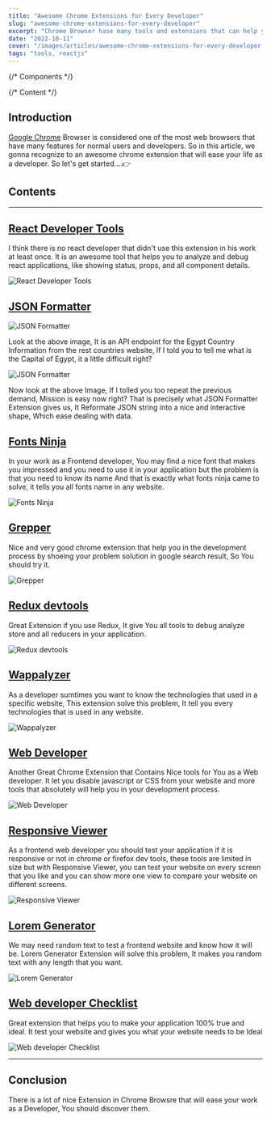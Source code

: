 ```yaml
---
title: "Awesome Chrome Extensions for Every Developer"
slug: "awesome-chrome-extensions-for-every-developer"
excerpt: "Chrome Browser hase many tools and extensions that can help you as a developer, so in this article we will know awesome chrome extensions that will help you and ease your work.."
date: "2022-10-11"
cover: "/images/articles/awesome-chrome-extensions-for-every-developer.jpg"
tags: "tools, reactjs"
---
```


{/* Components */}


{/* Content */}

## Introduction

<A href="https://en.wikipedia.org/wiki/Google_Chrome">Google Chrome</A>
Browser is considered one of the most web browsers that have many features for normal
users and developers. So in this article, we gonna recognize to an awesome chrome
extension that will ease your life as a developer. So let's get started....👉

## Contents

<TopicLink href="#introduction" topic="Introduction" />
<TopicLink href="#react-developer-tools" topic="React Developer Tools" />
<TopicLink href="#json-formatter" topic="JSON Formatter" />
<TopicLink href="#fonts-ninja" topic="Fonts Ninja" />
<TopicLink href="#grepper" topic="Grepper" />
<TopicLink href="#redux-devtools" topic="Redux devtools" />
<TopicLink href="#wappalyzer" topic="Wappalyzer" />
<TopicLink href="#web-developer" topic="Web Developer" />
<TopicLink href="#responsive-viewer" topic="Responsive Viewer" />
<TopicLink href="#lorem-generator" topic="Lorem Generator" />
<TopicLink href="#web-developer-checklist" topic="Web developer Checklist" />
<TopicLink href="#conclusion" topic="Conclusion" />

---

## <A href="https://chrome.google.com/webstore/detail/react-developer-tools/fmkadmapgofadopljbjfkapdkoienihi?hl=en" >React Developer Tools</A>

I think there is no react developer that didn't use this extension in his work at least once.
It is an awesome tool that helps you to analyze and debug react applications, like showing status, props, and all component details.

<Image src={reactDevToolsImage} alt="React Developer Tools" />

## <A href="https://chrome.google.com/webstore/detail/json-formatter/bcjindcccaagfpapjjmafapmmgkkhgoa/related?hl=en" >JSON Formatter</A>

<Image src={firstJsonFormatterImage} alt="JSON Formatter" />

Look at the above image, It is an API endpoint for the Egypt Country Information from the rest countries website, If I told you to tell me what is the Capital of Egypt, it a little difficult right?

<Image src={secondJsonFormatterTwoImage} alt="JSON Formatter" />

Now look at the above Image, If I tolled you too repeat the previous demand, Mission
is easy now right? That is precisely what JSON Formatter Extension gives us, It Reformate
JSON string into a nice and interactive shape, Which ease dealing with data.

## <A href="https://chrome.google.com/webstore/detail/fonts-ninja/eljapbgkmlngdpckoiiibecpemleclhh" >Fonts Ninja</A>

In your work as a Frontend developer, You may find a nice font that makes you impressed and you need to use it in your application but the problem is that you need to know its name And that is exactly what fonts ninja came to solve, it tells you all fonts name in any website.

<Image src={fontsNinjaImage} alt="Fonts Ninja" />

## <A href="https://chrome.google.com/webstore/detail/grepper/amaaokahonnfjjemodnpmeenfpnnbkco" >Grepper</A>

Nice and very good chrome extension that help you in the development process by shoeing your problem solution in google search result, So You should try it.

<Image src={grepperImage} alt="Grepper" />

## <A href="https://chrome.google.com/webstore/detail/grepper/amaaokahonnfjjemodnpmeenfpnnbkco" >Redux devtools</A>

Great Extension if you use Redux, It give You all tools to debug analyze store and all reducers in your application.

<Image src={reduxDevToolsImage} alt="Redux devtools" />

## <A href="https://chrome.google.com/webstore/detail/wappalyzer-technology-pro/gppongmhjkpfnbhagpmjfkannfbllamg" >Wappalyzer</A>

As a developer sumtimes you want to know the technologies that used in a specific website, This extension solve this problem, It tell you every technologies that is used in any website.

<Image src={wappalyzerImage} alt="Wappalyzer" />

## <A href="https://chrome.google.com/webstore/detail/web-developer/bfbameneiokkgbdmiekhjnmfkcnldhhm">Web Developer</A>

Another Great Chrome Extension that Contains Nice tools for You as a Web developer.
It let you disable javascript or CSS from your website and more tools that absolutely will help you in your development process.

<Image src={webDeveloperImage} alt="Web Developer" />

## <A href="https://chrome.google.com/webstore/detail/responsive-viewer/inmopeiepgfljkpkidclfgbgbmfcennb?hl=en">Responsive Viewer</A>

As a frontend web developer you should test your application if it is responsive or not in chrome or firefox dev tools, these tools are limited in size but with Responsive Viewer, you can test your website on every screen that you like and you can show more one view to compare your website on different screens.

<Image src={responsiveViewerImage} alt="Responsive Viewer" />

## <A href="https://chrome.google.com/webstore/detail/lorem-ipsum-generator-def/mcdcbjjoakogbcopinefncmkcamnfkdb?hl=en">Lorem Generator</A>

We may need random text to test a frontend website and know how it will be.
Lorem Generator Extension will solve this problem, It makes you random text with any length that you want.

<Image src={loremGeneratorImage} alt="Lorem Generator" />

## <A href="https://chrome.google.com/webstore/detail/web-developer-checklist/iahamcpedabephpcgkeikbclmaljebjp?hl=en">Web developer Checklist</A>

Great extension that helps you to make your application 100% true and ideal.
It test your website and gives you what your website needs to be Ideal

<Image src={webDeveloperChecklistImage} alt="Web developer Checklist" />

---

## Conclusion

There is a lot of nice Extension in Chrome Browsre that will ease your work as a Developer, You should discover them.
